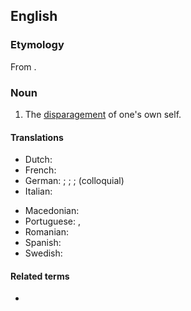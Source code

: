 ==English==
{{wikipedia}}

===Etymology===
From {{af|en|self-|deprecation}}.

===Noun===
{{en-noun|-}}

# The [[disparagement]] of one's own self.

====Translations====
{{trans-top|disparaging view of oneself}}
* Dutch: {{t+|nl|zelfspot|m}}
* French: {{t+|fr|autodérision|f}}
* German: {{q|humorously}} {{t+|de|Selbstironie|f}}; {{q|otherwise also}} {{t+|de|Selbstkritik|f}}; {{t|de|Selbstherabsetzung|f}}; {{t+|de|Selbstzerfleischung|f}} (colloquial)
* Italian: {{t+|it|autoironia|f}}
{{trans-mid}}
* Macedonian: {{t|mk|самоомаловажување|n}}
* Portuguese: {{t|pt|autoironia|f}}, {{t|pt|autoderisão|f}}
* Romanian: {{t+|ro|autoironie|f}}
* Spanish: {{t|es|autoironía|f}}
* Swedish: {{t|sv|självironi}}
{{trans-bottom}}

====Related terms====
* {{l|en|self-deprecating}}
